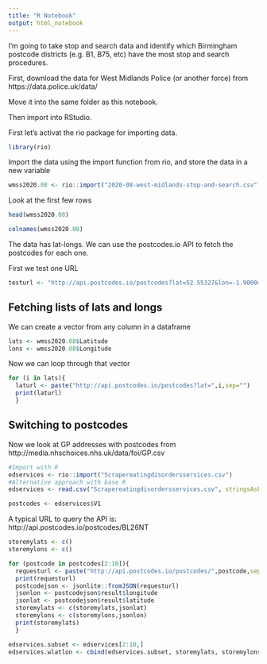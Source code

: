 ```yaml
---
title: "R Notebook"
output: html_notebook
---
```


I'm going to take stop and search data and identify which Birmingham postcode districts (e.g. B1, B75, etc) have the most stop and search procedures.

First, download the data for West Midlands Police (or another force) from https://data.police.uk/data/

Move it into the same folder as this notebook.

Then import into RStudio.

First let's activat the rio package for importing data.

```r
library(rio)
```

Import the data using the import function from rio, and store the data in a new variable

```r
wmss2020.08 <- rio::import("2020-08-west-midlands-stop-and-search.csv")
```

Look at the first few rows

```r
head(wmss2020.08)
```

```r
colnames(wmss2020.08)
```


The data has lat-longs. We can use the postcodes.io API to fetch the postcodes for each one.

First we test one URL

```r
testurl <- "http://api.postcodes.io/postcodes?lat=52.55327&lon=-1.900049"
```

## Fetching lists of lats and longs

We can create a vector from any column in a dataframe

```r
lats <- wmss2020.08$Latitude
lons <- wmss2020.08$Longitude
```

Now we can loop through that vector

```r
for (i in lats){ 
  laturl <- paste("http://api.postcodes.io/postcodes?lat=",i,sep="")
  print(laturl)
  }
```


## Switching to postcodes

Now we look at GP addresses with postcodes from http://media.nhschoices.nhs.uk/data/foi/GP.csv

```r
#Import with R
edservices <- rio::import("Scrapereatingdisordersservices.csv")
#Alternative approach with base R
edservices <- read.csv("Scrapereatingdisordersservices.csv", stringsAsFactors = FALSE)
```


```r
postcodes <- edservices$V1
```

A typical URL to query the API is: http://api.postcodes.io/postcodes/BL26NT

```r
storemylats <- c()
storemylons <- c()

for (postcode in postcodes[2:10]){
  requesturl <- paste("http://api.postcodes.io/postcodes/",postcode,sep="")
  print(requesturl)
  postcodejson <- jsonlite::fromJSON(requesturl)
  jsonlon <- postcodejson$result$longitude
  jsonlat <- postcodejson$result$latitude
  storemylats <- c(storemylats,jsonlat)
  storemylons <- c(storemylons,jsonlon)
  print(storemylats)
  }
```

```r
edservices.subset <- edservices[2:10,]
edservices.wlatlon <- cbind(edservices.subset, storemylats, storemylons)

```


